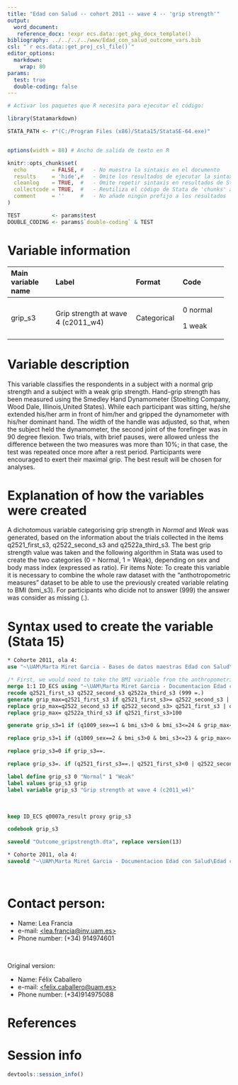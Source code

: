 ```yaml
---
title: "Edad con Salud -- cohort 2011 -- wave 4 -- 'grip strength'" 
output:
  word_document:
   reference_docx: !expr ecs.data::get_pkg_docx_template()
bibliography: ../../../../www/Edad_con_salud_outcome_vars.bib 
csl: "`r ecs.data::get_proj_csl_file()`"
editor_options: 
  markdown:
    wrap: 80
params:
  test: true
  double-coding: false
---
```


```r
# Activar los paquetes que R necesita para ejecutar el código:

library(Statamarkdown)

STATA_PATH <- r"(C:/Program Files (x86)/Stata15/StataSE-64.exe)"


options(width = 88) # Ancho de salida de texto en R

knitr::opts_chunk$set( 
  echo        = FALSE, #   - No muestra la sintaxis en el documento
  results     = 'hide',#   - Omite los resultados de ejecutar la sintaxis
  cleanlog    = TRUE,  #   - Omite repetir sintaxis en resultados de Stata
  collectcode = TRUE,  #   - Reutiliza el código de Stata de 'chunks' anteriores
  comment     = ''     #   - No añade ningún prefijo a los resultados
)

TEST          <- params$test
DOUBLE_CODING <- params$`double-coding` & TEST
```

# Variable information

+---------------+----------------------------+---------------+---------------+
| Main variable | Label                      | Format        | Code          |
| name          |                            |               |               |
+:==============+:===========================+:==============+:==============+
| grip_s3       | Grip strength at wave 4    | Categorical   | 0 normal      |
|               | (c2011_w4)                 |               |               |
|               |                            |               | 1 weak        |
+---------------+----------------------------+---------------+---------------+

# Variable description

This variable classifies the respondents in a subject with a normal grip 
strength and a subject with a weak grip strength. Hand-grip strength has been 
measured using the Smedley Hand Dynamometer (Stoelting Company, Wood Dale, 
Illinois,United States). While each participant was sitting, he/she extended 
his/her arm in front of him/her and gripped the dynamometer with his/her 
dominant hand. The width of the handle was adjusted, so that, when the subject 
held the dynamometer, the second joint of the forefinger was in 90 degree 
flexion. Two trials, with brief pauses, were allowed unless the difference 
between the two measures was more than 10%; in that case, the test was repeated 
once more after a rest period. Participants were encouraged to exert their 
maximal grip. The best result will be chosen for analyses.

# Explanation of how the variables were created

A dichotomous variable categorising grip strength in *Normal* and *Weak* was
generated, based on the information about the trials collected in the items
q2521_first_s3, q2522_second_s3 and q2522a_third_s3. The best grip strength
value was taken and the following algorithm in Stata was used to create the two
categories (0 = Normal, 1 = Weak), depending on sex and body
mass index (expressed as ratio). Fir items 
Note: To create this variable it is necessary to combine the whole raw dataset 
with the "anthotropometric measures" dataset to be able to use the previously 
created variable relating to BMI (bmi_s3). For participants who dicide not to 
answer (999) the answer was consider as missing (.).

# Syntax used to create the variable (Stata 15)

```stata
* Cohorte 2011, ola 4:
use "~\UAM\Marta Miret Garcia - Bases de datos maestras Edad con Salud\Ola_4\Cohorte 2011\rawdata_c2011w4.dta"

```

```stata
/* First, we would need to take the BMI variable from the anthropometrics measures outcomes dataset */
merge 1:1 ID_ECS using "~\UAM\Marta Miret Garcia - Documentacion Edad con Salud\Edad con salud - Ola 4\Outcomes\Cohorte 2011\Outcome datasets\Outcome_anthropometricmeasures.dta"
recode q2521_first_s3 q2522_second_s3 q2522a_third_s3 (999 =.)
generate grip_max=q2521_first_s3 if q2521_first_s3>= q2522_second_s3 | q2522_second_s3==.
replace grip_max=q2522_second_s3 if q2522_second_s3> q2521_first_s3 | q2521_first_s3==.
replace grip_max= q2522a_third_s3 if q2521_first_s3>100

generate grip_s3=1 if (q1009_sex==1 & bmi_s3>0 & bmi_s3<=24 & grip_max<=29)|( q1009_sex==1 & bmi_s3>24 & bmi_s3<=26 & grip_max<=30)| (q1009_sex==1 & bmi_s3>26 & bmi_s3<=28 & grip_max<=30) | (q1009_sex==1 & bmi_s3>28 & bmi_s3<=40 & grip_max<=32)

replace grip_s3=1 if (q1009_sex==2 & bmi_s3>0 & bmi_s3<=23 & grip_max<=17)|( q1009_sex==2 & bmi_s3>23 & bmi_s3<=26 & grip_max<=17.3)| (q1009_sex==2 & bmi_s3>26 & bmi_s3<=29 & grip_max<=18) | (q1009_sex==2 & bmi_s3>29 & bmi_s3<=40 & grip_max<=21)

replace grip_s3=0 if grip_s3==.

replace grip_s3=. if (q2521_first_s3==.| q2521_first_s3<0 | q2522_second_s3==. | q2522_second_s3 < 0 | bmi_s3>=50 | bmi_s3==.) | (q2521_first_s3>100 & q2522_second_s3>100)

label define grip_s3 0 "Normal" 1 "Weak"
label values grip_s3 grip
label variable grip_s3 "Grip strength at wave 4 (c2011_w4)"

```

<br>

```stata

keep ID_ECS q0007a_result proxy grip_s3

codebook grip_s3
```

```stata

saveold "Outcome_gripstrength.dta", replace version(13)
```

```stata
* Cohorte 2011, ola 4:
saveold "~\UAM\Marta Miret Garcia - Documentacion Edad con Salud\Edad con salud - Ola 4\Outcomes\Cohorte 2011\Outcome datasets\Outcome_gripstrength.dta", replace version(13)

```

<br>

# Contact person:

-   Name: Lea Francia
-   e-mail:
    [\<lea.francia\@inv.uam.es\>](mailto:nombre.buzon@institucion.org){.email}
-   Phone number: (+34) 914974601

<br>

Original version:

-   Name: Félix Caballero
-   e-mail:
    [\<felix.caballero\@uam.es\>](mailto:nombre.buzon@institucion.org){.email}
-   Phone number: (+34)914975088

# References

::: {#refs}
:::

\newpage

# Session info

```r
devtools::session_info()
```
